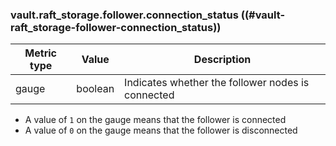  ### vault.raft_storage.follower.connection_status ((#vault-raft_storage-follower-connection_status))

Metric type | Value   | Description
----------- | ------- | -----------
gauge       | boolean | Indicates whether the follower nodes is connected

- A value of `1` on the gauge means that the follower is connected
- A value of `0` on the gauge means that the follower is disconnected
